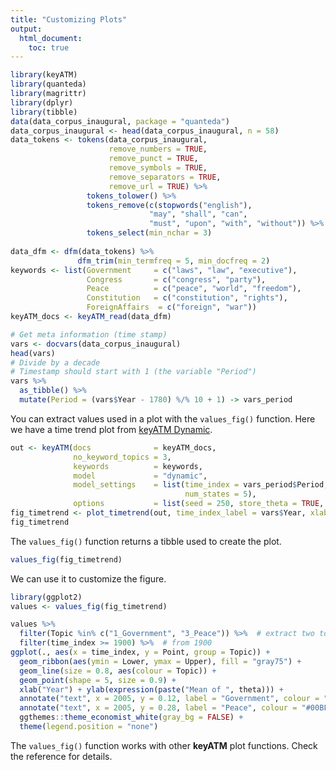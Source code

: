 ```yaml
---
title: "Customizing Plots"
output: 
  html_document:
    toc: true
---
```



```r
library(keyATM)
library(quanteda)
library(magrittr)
library(dplyr)
library(tibble)
data(data_corpus_inaugural, package = "quanteda")
data_corpus_inaugural <- head(data_corpus_inaugural, n = 58)
data_tokens <- tokens(data_corpus_inaugural,
                      remove_numbers = TRUE, 
                      remove_punct = TRUE, 
                      remove_symbols = TRUE,
                      remove_separators = TRUE,
                      remove_url = TRUE) %>%
                 tokens_tolower() %>%
                 tokens_remove(c(stopwords("english"), 
                               "may", "shall", "can",
                               "must", "upon", "with", "without")) %>%
                 tokens_select(min_nchar = 3)
                
data_dfm <- dfm(data_tokens) %>%
               dfm_trim(min_termfreq = 5, min_docfreq = 2)
keywords <- list(Government     = c("laws", "law", "executive"),
                 Congress       = c("congress", "party"),
                 Peace          = c("peace", "world", "freedom"),
                 Constitution   = c("constitution", "rights"),
                 ForeignAffairs  = c("foreign", "war"))
keyATM_docs <- keyATM_read(data_dfm)

# Get meta information (time stamp)
vars <- docvars(data_corpus_inaugural)
head(vars)
# Divide by a decade
# Timestamp should start with 1 (the variable "Period")
vars %>%
  as_tibble() %>%
  mutate(Period = (vars$Year - 1780) %/% 10 + 1) -> vars_period

```

You can extract values used in a plot with the `values_fig()` function.
Here we have a time trend plot from [keyATM Dynamic](keyATM_dynamic.html).
```r
out <- keyATM(docs              = keyATM_docs,                         
              no_keyword_topics = 3,                                   
              keywords          = keywords,                      
              model             = "dynamic",                           
              model_settings    = list(time_index = vars_period$Period,
                                       num_states = 5),                
              options           = list(seed = 250, store_theta = TRUE, thinning = 5))
fig_timetrend <- plot_timetrend(out, time_index_label = vars$Year, xlab = "Year", width = 5)
fig_timetrend
```

The `values_fig()` function returns a tibble used to create the plot.
```r
values_fig(fig_timetrend)
```

We can use it to customize the figure.
```r
library(ggplot2)
values <- values_fig(fig_timetrend)

values %>%
  filter(Topic %in% c("1_Government", "3_Peace")) %>%  # extract two topics
  filter(time_index >= 1900) %>%  # from 1900
ggplot(., aes(x = time_index, y = Point, group = Topic)) +
  geom_ribbon(aes(ymin = Lower, ymax = Upper), fill = "gray75") +
  geom_line(size = 0.8, aes(colour = Topic)) +
  geom_point(shape = 5, size = 0.9) +
  xlab("Year") + ylab(expression(paste("Mean of ", theta))) +
  annotate("text", x = 2005, y = 0.12, label = "Government", colour = "#F8766D") +
  annotate("text", x = 2005, y = 0.28, label = "Peace", colour = "#00BFC4") +
  ggthemes::theme_economist_white(gray_bg = FALSE) +
  theme(legend.position = "none")
```

The `values_fig()` function works with other **keyATM** plot functions. Check the reference for details.


